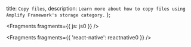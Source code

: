   title: `Copy files`,
  description: `Learn more about how to copy files using Amplify Framework's storage category.`
};


<Fragments fragments={{ js: js0 }} />


<Fragments fragments={{ 'react-native': reactnative0 }} />
